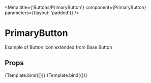 
<Meta
  title={'Buttons/PrimaryButton'}
  component={PrimaryButton}
  parameters={{layout: 'padded'}}
/>

# PrimaryButton

Example of Button Icon extended from Base Button

## Props

<ArgsTable of={PrimaryButton} />


<Canvas>
  <Story
    name="Default"
    args={{
      onPress: action('onPress'),
      label: 'Hello World',
    }}>
    {Template.bind({})}
  </Story>
  <Story
    name="Disabled"
    args={{
      onPress: action('onPress'),
      label: 'Disabled',
      disabled: true,
    }}>
    {Template.bind({})}
  </Story>
</Canvas>
